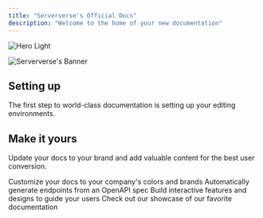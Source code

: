 ```yaml
---
title: "Serververse's Official Docs"
description: "Welcome to the home of your new documentation"
---
```


<img
  className="block dark:hidden"
  src="/images/hero-light.png"
  alt="Hero Light"
/>

<img
  className="hidden dark:block"
  src="https://serververs.com/assets/images/index-meta.png"
  alt="Serververse's Banner"
  title=""
/>

## Setting up

The first step to world-class documentation is setting up your editing environments.

## Make it yours

Update your docs to your brand and add valuable content for the best user conversion.

<CardGroup cols={2}>
  <Card title="Customize Style" icon="palette" iconType="duotone" color="#ffa632" href="https://mintlify.com/docs/settings/global">
    Customize your docs to your company's colors and brands
  </Card>
  <Card title="Reference APIs" icon="code" iconType="duotone" color="#ffa632" horizontal={false} href="https://mintlify.com/docs/api-playground/openapi">
    Automatically generate endpoints from an OpenAPI spec
  </Card>
  <Card title="Add Components" icon="screwdriver-wrench" iconType="duotone" color="#ffa632" href="https://mintlify.com/docs/content/components/accordions">
    Build interactive features and designs to guide your users
  </Card>
  <Card title="Get Inspiration" icon="stars" iconType="duotone" color="#ffa632" href="https://mintlify.com/customers">
    Check out our showcase of our favorite documentation
  </Card>
</CardGroup>